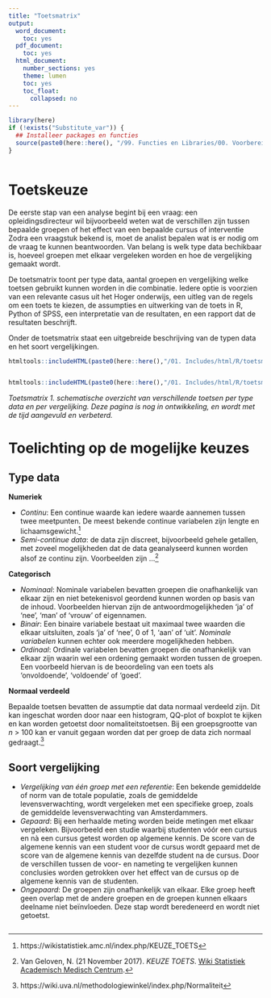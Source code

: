 ```yaml
---
title: "Toetsmatrix"
output:
  word_document:
    toc: yes
  pdf_document:
    toc: yes
  html_document:
    number_sections: yes
    theme: lumen
    toc: yes
    toc_float:
      collapsed: no
---
```


<!-- ## CLOSEDBLOK: Functies.R -->
```r
library(here)
if (!exists("Substitute_var")) {
  ## Installeer packages en functies
  source(paste0(here::here(), "/99. Functies en Libraries/00. Voorbereidingen.R"), echo = FALSE)
}
```
<!-- ## /CLOSEDBLOK: Functies.R -->

<style>
`r htmltools::includeHTML(paste0(here::here(),"/01. Includes/css/Stylesheet_SHHO.css"))`
</style>

<!-- ## CLOSEDBLOK: Header.R -->
```r
```
<!-- ## /CLOSEDBLOK: Header.R -->

# Toetskeuze
De eerste stap van een analyse begint bij een vraag: een opleidingsdirecteur wil bijvoorbeeld  weten wat de verschillen zijn tussen bepaalde groepen of het effect van een bepaalde cursus of interventie Zodra een vraagstuk bekend is, moet de analist bepalen wat is er nodig om de vraag te kunnen beantwoorden. Van belang is welk type data bechikbaar is, hoeveel groepen met elkaar vergeleken worden en hoe de vergelijking gemaakt wordt.  

De toetsmatrix toont per type data, aantal groepen en vergelijking welke toetsen gebruikt kunnen worden in die combinatie. Iedere optie is voorzien van een relevante casus uit het Hoger onderwijs, een uitleg van de regels om een toets te kiezen, de assumpties en uitwerking van de toets in R, Python of SPSS, een interpretatie van de resultaten, en een rapport dat de resultaten beschrijft.   

Onder de toetsmatrix staat een uitgebreide beschrijving van de typen data en het soort vergelijkingen.

```r
htmltools::includeHTML(paste0(here::here(),"/01. Includes/html/R/toetsmatrix_header.html"))
```
```r
```
```r
htmltools::includeHTML(paste0(here::here(),"/01. Includes/html/R/toetsmatrix_footer.html"))
```
*Toetsmatrix 1. schematische overzicht van verschillende toetsen per type data en per vergelijking. Deze pagina is nog in ontwikkeling, en wordt met de tijd aangevuld en verbeterd.*

# Toelichting op de mogelijke keuzes

## Type data  
__Numeriek__

* *Continu*: Een continue waarde kan iedere waarde aannemen tussen twee meetpunten. De meest bekende continue variabelen zijn lengte en lichaamsgewicht.[^1]  
* *Semi-continue data*: de data zijn discreet, bijvoorbeeld gehele getallen, met zoveel mogelijkheden dat de data geanalyseerd kunnen worden alsof ze continu zijn. Voorbeelden zijn ...[^2]  

__Categorisch__

* *Nominaal*: Nominale variabelen bevatten groepen die onafhankelijk van elkaar zijn en niet betekenisvol geordend kunnen worden op basis van de inhoud. Voorbeelden hiervan zijn de antwoordmogelijkheden ‘ja’ of ‘nee’, 'man' of 'vrouw' of eigennamen.  
* *Binair*: Een binaire variabele bestaat uit maximaal twee waarden die elkaar uitsluiten, zoals ‘ja’ of ‘nee’, 0 of 1, ‘aan’ of ‘uit’. *Nominale variabelen* kunnen echter ook meerdere mogelijkheden hebben.  
* *Ordinaal*: Ordinale variabelen bevatten groepen die onafhankelijk van elkaar zijn waarin wel een ordening gemaakt worden tussen de groepen. Een voorbeeld hiervan is de beoordeling van een toets als 'onvoldoende', 'voldoende' of 'goed'.  

__Normaal verdeeld__

Bepaalde toetsen bevatten de assumptie dat data normaal verdeeld zijn. Dit kan ingeschat worden door naar een histogram, QQ-plot of boxplot te kijken en kan worden getoetst door nomaliteitstoetsen. Bij een groepsgrootte van *n* > 100 kan er vanuit gegaan worden dat per groep de data zich normaal gedraagt.[^3] 

## Soort vergelijking
* *Vergelijking van één groep met een referentie*: Een bekende gemiddelde of norm van de totale populatie, zoals de gemiddelde levensverwachting, wordt vergeleken met een specifieke groep, zoals de gemiddelde levensverwachting van Amsterdammers.    
* *Gepaard*: Bij een herhaalde meting worden beide metingen met elkaar vergeleken. Bijvoorbeeld een studie waarbij studenten vóór een cursus en nà een cursus getest worden op algemene kennis. De score van de algemene kennis van een student voor de cursus wordt gepaard met de score van de algemene kennis van dezelfde student na de cursus. Door de verschillen tussen de voor- en nameting te vergelijken kunnen conclusies worden getrokken over het effect van de cursus op de algemene kennis van de studenten. 
* *Ongepaard*: De groepen zijn onafhankelijk van elkaar. Elke groep heeft geen overlap met de andere groepen en de groepen kunnen elkaars deelname niet beïnvloeden. Deze stap wordt beredeneerd en wordt niet getoetst.  

[^1]: https://wikistatistiek.amc.nl/index.php/KEUZE_TOETS
[^2]: Van Geloven, N. (21 November 2017). *KEUZE TOETS*. [Wiki Statistiek Academisch Medisch Centrum](https://wikistatistiek.amc.nl/index.php/KEUZE_TOETS).
[^3]: https://wiki.uva.nl/methodologiewinkel/index.php/Normaliteit

<!-- ## CLOSEDBLOK: Footer.R -->
```r
```
<!-- ## /CLOSEDBLOK: Footer.R -->